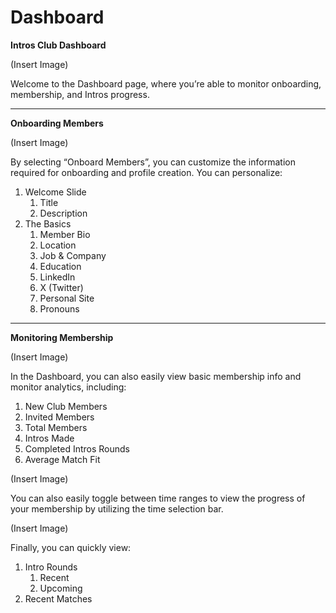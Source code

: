 # Dashboard

**Intros Club Dashboard**

(Insert Image)

Welcome to the Dashboard page, where you’re able to monitor onboarding, membership, and Intros progress. 

---

**Onboarding Members**

(Insert Image)

By selecting “Onboard Members”, you can customize the information required for onboarding and profile creation. You can personalize:

1. Welcome Slide
    1. Title
    2. Description
2. The Basics
    1. Member Bio
    2. Location
    3. Job & Company
    4. Education
    5. LinkedIn
    6. X (Twitter)
    7. Personal Site
    8. Pronouns

---

**Monitoring Membership**

(Insert Image)

In the Dashboard, you can also easily view basic membership info and monitor analytics, including: 

1. New Club Members
2. Invited Members
3. Total Members
4. Intros Made
5. Completed Intros Rounds
6. Average Match Fit

(Insert Image)

You can also easily toggle between time ranges to view the progress of your membership by utilizing the time selection bar.

(Insert Image)

Finally, you can quickly view:

1. Intro Rounds
    1. Recent
    2. Upcoming
2. Recent Matches

